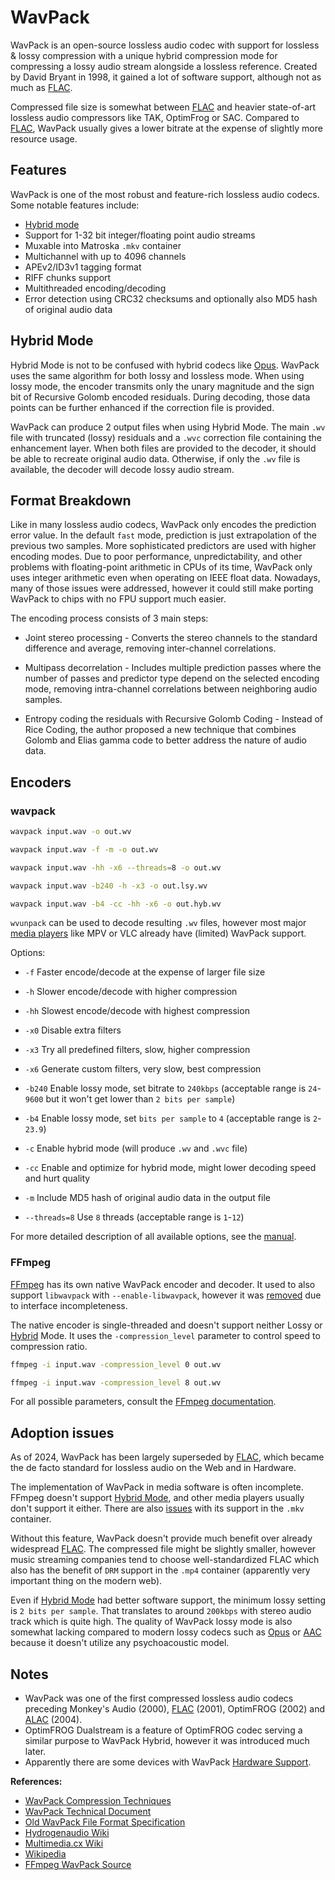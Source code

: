 # WavPack

WavPack is an open-source lossless audio codec with support for lossless & lossy compression with a unique hybrid compression mode for compressing a lossy audio stream alongside a lossless reference. Created by David Bryant in 1998, it gained a lot of software support, although not as much as [FLAC](../audio/FLAC.mdx).

Compressed file size is somewhat between [FLAC](../audio/FLAC.mdx) and heavier state-of-art lossless audio compressors like TAK, OptimFrog or SAC. Compared to [FLAC](../audio/FLAC.mdx), WavPack usually gives a lower bitrate at the expense of slightly more resource usage.

## Features

WavPack is one of the most robust and feature-rich lossless audio codecs. Some notable features include:

- [Hybrid mode](#hybrid-mode)
- Support for 1-32 bit integer/floating point audio streams
- Muxable into Matroska `.mkv` container
- Multichannel with up to 4096 channels
- APEv2/ID3v1 tagging format
- RIFF chunks support
- Multithreaded encoding/decoding
- Error detection using CRC32 checksums and optionally also MD5 hash of original audio data

## Hybrid Mode

Hybrid Mode is not to be confused with hybrid codecs like [Opus](../audio/Opus.mdx). WavPack uses the same algorithm for both lossy and lossless mode. When using lossy mode, the encoder transmits only the unary magnitude and the sign bit of Recursive Golomb encoded residuals. During decoding, those data points can be further enhanced if the correction file is provided.

WavPack can produce 2 output files when using Hybrid Mode. The main `.wv` file with truncated (lossy) residuals and a `.wvc` correction file containing the enhancement layer. When both files are provided to the decoder, it should be able to recreate original audio data. Otherwise, if only the `.wv` file is available, the decoder will decode lossy audio stream.

## Format Breakdown

Like in many lossless audio codecs, WavPack only encodes the prediction error value. In the default `fast` mode, prediction is just extrapolation of the previous two samples. More sophisticated predictors are used with higher encoding modes.
Due to poor performance, unpredictability, and other problems with floating-point arithmetic in CPUs of its time, WavPack only uses integer arithmetic even when operating on IEEE float data. Nowadays, many of those issues were addressed, however it could still make porting WavPack to chips with no FPU support much easier.

The encoding process consists of 3 main steps:

- Joint stereo processing - Converts the stereo channels to the standard difference and average, removing inter-channel correlations.

- Multipass decorrelation - Includes multiple prediction passes where the number of passes and predictor type depend on the selected encoding mode, removing intra-channel correlations between neighboring audio samples.

- Entropy coding the residuals with Recursive Golomb Coding - Instead of Rice Coding, the author proposed a new technique that combines Golomb and Elias gamma code to better address the nature of audio data.

## Encoders

### wavpack

```bash title="Default options"
wavpack input.wav -o out.wv
```

```bash title="Fast, lowest compression, md5 hash"
wavpack input.wav -f -m -o out.wv
```

```bash title="Very slow, highest compression, 8 threads"
wavpack input.wav -hh -x6 --threads=8 -o out.wv
```

```bash title="Lossy, slow, 240kbps"
wavpack input.wav -b240 -h -x3 -o out.lsy.wv
```

```bash title="Highest hybrid compression, very slow, 4bps"
wavpack input.wav -b4 -cc -hh -x6 -o out.hyb.wv
```

`wvunpack` can be used to decode resulting `.wv` files, however most major [media players](../video-players.mdx) like MPV or VLC already have (limited) WavPack support.

Options:

- `-f` Faster encode/decode at the expense of larger file size
- `-h` Slower encode/decode with higher compression
- `-hh` Slowest encode/decode with highest compression

- `-x0` Disable extra filters
- `-x3` Try all predefined filters, slow, higher compression
- `-x6` Generate custom filters, very slow, best compression

- `-b240` Enable lossy mode, set bitrate to `240kbps` (acceptable range is `24`-`9600` but it won't get lower than `2 bits per sample`)
- `-b4` Enable lossy mode, set `bits per sample` to `4` (acceptable range is `2`-`23.9`)

- `-c` Enable hybrid mode (will produce `.wv` and `.wvc` file)
- `-cc` Enable and optimize for hybrid mode, might lower decoding speed and hurt quality

- `-m` Include MD5 hash of original audio data in the output file
- `--threads=8` Use `8` threads (acceptable range is `1`-`12`)

For more detailed description of all available options, see the [manual](https://www.wavpack.com/wavpack_doc.html).

### FFmpeg

[FFmpeg](../utilities/ffmpeg.mdx) has its own native WavPack encoder and decoder. It used to also support `libwavpack` with `--enable-libwavpack`, however it was [removed](https://hydrogenaud.io/index.php/topic,120038.0.html) due to interface incompleteness.

The native encoder is single-threaded and doesn't support neither Lossy or [Hybrid](#hybrid-mode) Mode. It uses the `-compression_level` parameter to control speed to compression ratio.

```bash title="Fastest, lowest compression"
ffmpeg -i input.wav -compression_level 0 out.wv
```

```bash title="Slowest, highest compression"
ffmpeg -i input.wav -compression_level 8 out.wv
```

For all possible parameters, consult the [FFmpeg documentation](https://www.ffmpeg.org/ffmpeg-codecs.html#wavpack).

## Adoption issues

As of 2024, WavPack has been largely superseded by [FLAC](../audio/FLAC.mdx), which became the de facto standard for lossless audio on the Web and in Hardware.

The implementation of WavPack in media software is often incomplete. FFmpeg doesn't support [Hybrid Mode](#hybrid-mode), and other media players usually don't support it either. There are also [issues](https://www.reddit.com/r/ffmpeg/comments/tpptoi/using_hybrid_wavpack_in_video/) with its support in the `.mkv` container.

Without this feature, WavPack doesn't provide much benefit over already widespread [FLAC](../audio/FLAC.mdx). The compressed file might be slightly smaller, however music streaming companies tend to choose well-standardized FLAC which also has the benefit of `DRM` support in the `.mp4` container (apparently very important thing on the modern web).

Even if [Hybrid Mode](#hybrid-mode) had better software support, the minimum lossy setting is `2 bits per sample`. That translates to around `200kbps` with stereo audio track which is quite high. The quality of WavPack lossy mode is also somewhat lacking compared to modern lossy codecs such as [Opus](../audio/Opus.mdx) or [AAC](../audio/AAC.mdx) because it doesn't utilize any psychoacoustic model.

## Notes
- WavPack was one of the first compressed lossless audio codecs preceding Monkey's Audio (2000), [FLAC](../audio/FLAC.mdx) (2001), OptimFROG (2002) and [ALAC](../audio/ALAC.mdx) (2004).
- OptimFROG Dualstream is a feature of OptimFROG codec serving a similar purpose to WavPack Hybrid, however it was introduced much later.
- Apparently there are some devices with WavPack [Hardware Support](https://hydrogenaud.io/index.php/topic,119143.0.html).

**References:**
- [WavPack Compression Techniques](https://www.wavpack.com/WavPack.pdf)
- [WavPack Technical Document](https://www.wavpack.com/technical.htm)
- [Old WavPack File Format Specification](https://web.archive.org/web/20160705230053/http://www.wavpack.com/file_format.txt)
- [Hydrogenaudio Wiki](https://wiki.hydrogenaud.io/index.php?title=WavPack)
- [Multimedia.cx Wiki](https://wiki.multimedia.cx/index.php/WavPack)
- [Wikipedia](https://en.wikipedia.org/wiki/WavPack)
- [FFmpeg WavPack Source](https://ffmpeg.org/doxygen/3.3/wavpackenc_8c_source.html)